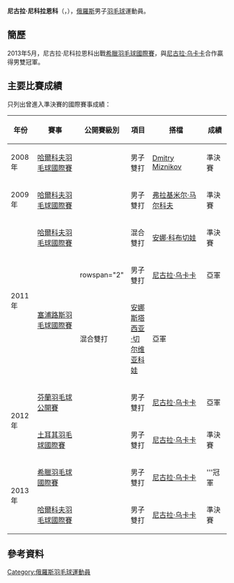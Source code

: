 {{noteTA|G1=Badminton}}
{{Infobox 羽球選手
| playername              = 尼古拉·尼科拉恩科<br/>{{lang|ru|Николай Николаенко}}<br/><small>({{lang|en|Nikolaj Nikolaenko}})</small>
| image                   = 
| size                    = 
| caption                 = 
| birth_name              = {{lang|ru|НИКОЛАЕНКО<br/>Николай Николаевич}}<ref name="infosport">{{cite web|title=Личные данные|url=http://www.infosport.ru/person/badminton/nikolaenko-nikolai-nikolaevich|website=infosport.ru|accessdate=2016-02-06|archive-date=2016-08-27|archive-url=https://web.archive.org/web/20160827031246/http://www.infosport.ru/person/badminton/nikolaenko-nikolai-nikolaevich|dead-url=no}}{{ru}}</ref>
| date_of_birth           = {{birth_date_and_age|1978|1|29}}<ref name="infosport"/>
| place_of_birth          = {{URS}}[[新西伯利亞|新西伯利亞]]<ref name="infosport"/>
| height                  = 
| weight                  = 
| event                   = 男子單打、男子雙打、混合雙打
| country                 = {{RUS}}
| years_active            = 
| handedness              = 
| coach                   = 
| highest_ranking         = 第77位（男雙）
| date_of_highest_ranking = <ref name="ranking">[http://bwfcontent.tournamentsoftware.com/ranking/player.aspx?id=6911&player=109088 BWF World Ranking - Ranking of Nikolaj NIKOLAENKO (8326)] {{Wayback|url=http://bwfcontent.tournamentsoftware.com/ranking/player.aspx?id=6911&player=109088 |date=20210813070825 }}{{en}}</ref>
| current_ranking         = 第160位（男雙-[[尼古拉·乌卡卡|尼古拉·乌卡卡]]）
| date_of_current_ranking = 2014年5月15日<ref>[http://bwfcontent.tournamentsoftware.com/ranking/category.aspx?id=6911&category=474 BWF World Ranking - BWF世界排名榜 (5/15/2014) - Men's doubles] {{Wayback|url=http://bwfcontent.tournamentsoftware.com/ranking/category.aspx?id=6911&category=474 |date=20210813065527 }}{{en}}</ref>
| played                  = 36勝–36負（男單）<br/>61勝–54負（男雙）<br/>16勝–12負（混雙）
| titles                  = 
| bwf_profile             = F17ACC9B-4790-4DFF-A778-08C05B86A809
| bwf_id                  = 8326
| updated                 = 2014年5月20日
}}
{{MedalTableTop}}
{{MedalSport | 男子[[羽毛球|羽毛球]]}}
{{MedalCountry | {{RUS}}}}
{{MedalBottom}}
'''尼古拉·尼科拉恩科'''（{{lang-ru|'''Николай Николаенко'''}}，{{bd|1978年|1月29日}}），[[俄羅斯|俄羅斯]]男子[[羽毛球|羽毛球]]運動員。

==簡歷==
2013年5月，尼古拉·尼科拉恩科出戰[[2013年希臘羽毛球國際賽|希臘羽毛球國際賽]]，與[[尼古拉·乌卡卡|尼古拉·乌卡卡]]合作贏得男雙冠軍。

==主要比賽成績==
只列出曾進入準決賽的國際賽事成績：
{| class=wikitable style="text-align:center; font-size:small;" 
!width="50"|年份
!width="180"|賽事
!width="80"|公開賽級別
!width="60"|項目
!width="170"|搭檔
!width="50"|成績
|-
!rowspan="1"|2008年
|[[2008年哈爾科夫羽毛球國際賽|哈爾科夫羽毛球國際賽]]
|{{BWFIS}}
|男子雙打
|{{flagicon|UKR}} [[Dmitry_Miznikov|Dmitry Miznikov]]
|bgcolor="#b8860b"|準決賽
|-
!rowspan="1"|2009年
|[[2009年哈爾科夫羽毛球國際賽|哈爾科夫羽毛球國際賽]]
|{{BWFIS}}
|男子雙打
|[[弗拉基米尔·马尔科夫|弗拉基米尔·马尔科夫]]
|bgcolor="#b8860b"|準決賽
|-
!rowspan="3"|2011年
|[[2011年哈爾科夫羽毛球國際賽|哈爾科夫羽毛球國際賽]]
|{{BWFIC}}
|混合雙打
|[[安娜·科布切娃|安娜·科布切娃]]　
|bgcolor="#b8860b"|準決賽
|-
|rowspan="2"|[[2011年塞浦路斯羽毛球國際賽|塞浦路斯羽毛球國際賽]]
|rowspan="2" {{BWFIS}}
|男子雙打
|[[尼古拉·乌卡卡|尼古拉·乌卡卡]]
|bgcolor="silver"|亞軍
|-
|混合雙打
|[[安娜斯塔西亚·切尔维亚科娃|安娜斯塔西亚·切尔维亚科娃]]
|bgcolor="silver"|亞軍 
|-
!rowspan="2"|2012年
|[[2012年芬蘭羽毛球公開賽|芬蘭羽毛球公開賽]]
|{{BWFIC}}
|男子雙打
|[[尼古拉·乌卡卡|尼古拉·乌卡卡]]　
|bgcolor="silver"|亞軍
|-
|[[2012年土耳其羽毛球國際賽|土耳其羽毛球國際賽]]
|{{BWFIS}}
|男子雙打
|[[尼古拉·乌卡卡|尼古拉·乌卡卡]]　
|bgcolor="#b8860b"|準決賽
|-
!rowspan="2"|2013年
|[[2013年希臘羽毛球國際賽|希臘羽毛球國際賽]]
|{{BWFIS}}
|男子雙打
|[[尼古拉·乌卡卡|尼古拉·乌卡卡]]　
|bgcolor="gold"|'''冠軍
|-
|[[2013年哈爾科夫羽毛球國際賽|哈爾科夫羽毛球國際賽]]
|{{BWFIC}}
|男子雙打
|[[尼古拉·乌卡卡|尼古拉·乌卡卡]]　
|bgcolor="#b8860b"|準決賽
|}
{{BWF賽事級別索引}}

==參考資料==
{{Reflist}}

{{DEFAULTSORT:Nikolaenko, Nikolaj}}
[[Category:俄羅斯羽毛球運動員|Category:俄羅斯羽毛球運動員]]